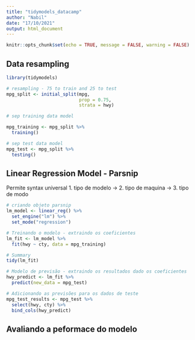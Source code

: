 ```yaml
---
title: "tidymodels_datacamp"
author: "Nabil"
date: "17/10/2021"
output: html_document
---
```


```r
knitr::opts_chunk$set(echo = TRUE, message = FALSE, warning = FALSE)
```


## Data resampling

```r
library(tidymodels)

# resampling - 75 to train and 25 to test
mpg_split <- initial_split(mpg,
                           prop = 0.75,
                           strata = hwy)

# sep training data model

mpg_training <- mpg_split %>% 
  training()

# sep test data model
mpg_test <- mpg_split %>% 
  testing()

```
## Linear Regression Model - Parsnip

Permite syntax universal
1. tipo de modelo -> 2. tipo de maquina -> 3. tipo de modo


```r
# criando objeto parsnip 
lm_model <- linear_reg() %>% 
  set_engine("lm") %>% 
  set_mode("regression")

# Treinando o modelo - extraindo os coeficientes
lm_fit <- lm_model %>% 
  fit(hwy ~ cty, data = mpg_training)

# Summary
tidy(lm_fit)

# Modelo de previsão - extraindo os resultados dado os coeficientes
hwy_predict <- lm_fit %>% 
  predict(new_data = mpg_test)

# Adicionando as previsões para os dados de teste
mpg_test_results <- mpg_test %>% 
  select(hwy, cty) %>% 
  bind_cols(hwy_predict)

```


## Avaliando a peformace do modelo




